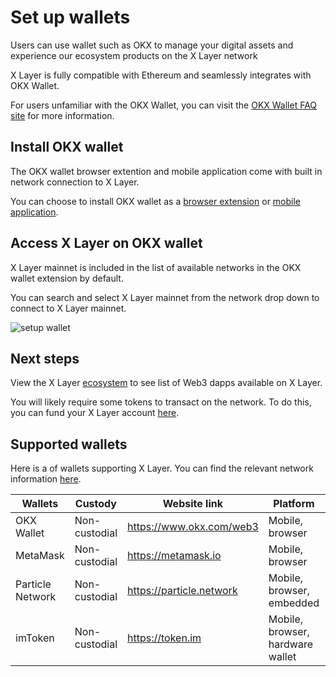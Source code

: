 # Set up wallets

Users can use wallet such as OKX to manage your digital assets and experience our ecosystem products on the X Layer network

<Tip title="Note">
X Layer is fully compatible with Ethereum and seamlessly integrates with OKX Wallet. 

For users unfamiliar with the OKX Wallet, you can visit the [OKX Wallet FAQ site](https://www.okx.com/help/section/faq-web3-wallet "FAQ site") for more information.
</Tip>

## Install OKX wallet
The OKX wallet browser extention and mobile application come with built in network connection to X Layer.

You can choose to install OKX wallet as a [browser extension](https://chromewebstore.google.com/detail/okx-wallet/mcohilncbfahbmgdjkbpemcciiolgcge?hl=en "extension wallet") or [mobile application](https://apps.apple.com/us/app/okx-buy-bitcoin-btc-crypto/id1327268470 "mobile application").

## Access X Layer on OKX wallet
X Layer mainnet is included in the list of available networks in the OKX wallet extension by default.

You can search and select X Layer mainnet from the network drop down to connect to X Layer mainnet.

![setup wallet](./img/setup-wallet-1.png)

## Next steps

View the X Layer [ecosystem](https://www.okx.com/xlayer/ecosystem "ecosystem") to see list of Web3 dapps available on X Layer.

You will likely require some tokens to transact on the network. To do this, you can fund your X Layer account [here](/users/move-your-funds/fund-your-account).

## Supported wallets
Here is a of wallets supporting X Layer. You can find the relevant network information [here](/developer/network-information/network-information).

|Wallets|Custody|Website link|Platform|Network|
|----|----|----|----|----|
|OKX Wallet|Non-custodial|https://www.okx.com/web3|Mobile, browser|Multi-chain|
|MetaMask|Non-custodial|https://metamask.io|Mobile, browser|EVM|
|Particle Network|Non-custodial|https://particle.network|Mobile, browser, embedded|Multi-chain|
|imToken|Non-custodial|https://token.im|Mobile, browser, hardware wallet|Multi-chain|